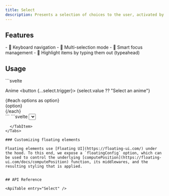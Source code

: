 ```yaml
---
title: Select
description: Presents a selection of choices to the user, activated by a button.
---
```


<Preview client:load />

## Features

<Features>
	- 🎹 Keyboard navigation
	- 🍃 Multi-selection mode
	- 🧠 Smart focus management
	- 💬 Highlight items by typing them out (typeahead)
</Features>

## Usage

<Tabs>
  <TabItem label="Builder">
```svelte
<script lang="ts">
  import { Select } from "melt/builders";

	const options = [
		"Bleach",
		"Dan da Dan",
		"Re: Zero",
		"Jujutsu Kaisen",
		"Attack on Titan",
		"Death Note",
	] as const;
	type Option = (typeof options)[number];

  const select = new Select<Option>();
</script>

<label for={select.ids.trigger}>Anime</label>
<button	{...select.trigger}>
	{select.value ?? "Select an anime"}
</button>

<div {...select.content}>
	{#each options as option}
		<div {...select.getOption(option)}>
			{option}
		</div>
	{/each}
</div>
```
  </TabItem>

  <TabItem label="Component">
```svelte
<script lang="ts">
  import { Select } from "melt/components";

	const options = [
		"Bleach",
		"Dan da Dan",
		"Re: Zero",
		"Jujutsu Kaisen",
		"Attack on Titan",
		"Death Note",
	] as const;
	type Option = (typeof options)[number];
</script>

<Select>
  {#snippet children(select)}
		<label for={select.ids.trigger}>Anime</label>
		<button	{...select.trigger}>
			{select.value ?? "Select an anime"}
		</button>

		<div {...select.content}>
			{#each options as option}
				<div {...select.getOption(option)}>
					{option}
				</div>
			{/each}
		</div>
  {/snippet}
</Select>
```
  </TabItem>
</Tabs>

### Customizing floating elements

Floating elements use [Floating UI](https://floating-ui.com/) under the hood. To this end, we expose a `floatingConfig` option, which can be used to control the underlying [computePosition](https://floating-ui.com/docs/computePosition) function, its middlewares, and the resulting styling that is applied.


## API Reference

<ApiTable entry="Select" />
